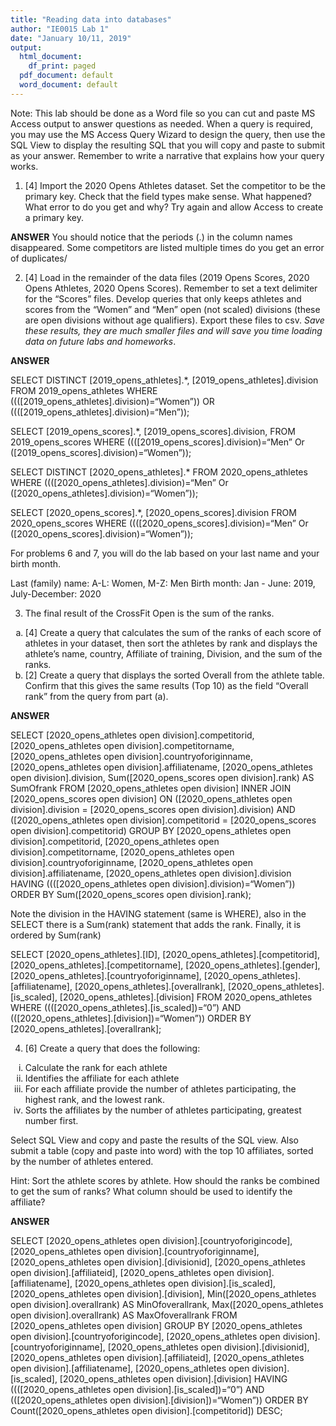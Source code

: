 ```yaml
---
title: "Reading data into databases"
author: "IE0015 Lab 1"
date: "January 10/11, 2019"
output:
  html_document:
    df_print: paged
  pdf_document: default
  word_document: default
---
```


Note: This lab should be done as a Word file so you can cut and paste MS Access output to answer questions as needed.  When a query is required, you may use the MS Access Query Wizard to design the query, then use the SQL View to display the resulting SQL that you will copy and paste to submit as your answer. Remember to write a narrative that explains how your query works.

1. [4]  Import the 2020 Opens Athletes dataset.  Set the competitor to be the primary key. Check that the field types make sense.  What happened?  What error to do you get and why?  Try again and allow Access to create a primary key.

**ANSWER** 
You should notice that the periods (.) in the column names disappeared.  Some competitors are listed multiple times do you get an error of duplicates/

2. [4]  Load in the remainder of the data files (2019 Opens Scores, 2020 Opens Athletes, 2020 Opens Scores).  Remember to set a text delimiter for the "Scores" files. Develop queries that only keeps athletes and scores from the "Women" and "Men" open (not scaled) divisions (these are open divisions without age qualifiers).  Export these files to csv.  *Save these results, they are much smaller files and will save you time loading data on future labs and homeworks*.

**ANSWER**

SELECT DISTINCT [2019_opens_athletes].*, [2019_opens_athletes].division
FROM 2019_opens_athletes
WHERE ((([2019_opens_athletes].division)="Women")) OR ((([2019_opens_athletes].division)="Men"));

SELECT [2019_opens_scores].*, [2019_opens_scores].division, 
FROM 2019_opens_scores
WHERE ((([2019_opens_scores].division)="Men" Or ([2019_opens_scores].division)="Women"));

SELECT DISTINCT [2020_opens_athletes].*
FROM 2020_opens_athletes
WHERE ((([2020_opens_athletes].division)="Men" Or ([2020_opens_athletes].division)="Women"));

SELECT [2020_opens_scores].*, [2020_opens_scores].division
FROM 2020_opens_scores
WHERE ((([2020_opens_scores].division)="Men" Or ([2020_opens_scores].division)="Women"));


For problems 6 and 7, you will do the lab based on your last name and your birth month.

Last (family) name:  A-L: Women,  M-Z: Men
Birth month:  Jan - June:  2019,  July-December: 2020

3. The final result of the CrossFit Open is the sum of the ranks.  

a. [4] Create a query that calculates the sum of the ranks of each score of athletes in your dataset, then sort the athletes by rank and displays the athlete's name, country, Affiliate of training, Division, and the sum of the ranks.  
b. [2] Create a query that displays the sorted Overall from the athlete table.  Confirm that this gives the same results (Top 10) as the field "Overall rank" from the query from part (a).

**ANSWER** 

SELECT [2020_opens_athletes open division].competitorid, [2020_opens_athletes open division].competitorname, [2020_opens_athletes open division].countryoforiginname, [2020_opens_athletes open division].affiliatename, [2020_opens_athletes open division].division, Sum([2020_opens_scores open division].rank) AS SumOfrank
FROM [2020_opens_athletes open division] INNER JOIN [2020_opens_scores open division] ON ([2020_opens_athletes open division].division = [2020_opens_scores open division].division) AND ([2020_opens_athletes open division].competitorid = [2020_opens_scores open division].competitorid)
GROUP BY [2020_opens_athletes open division].competitorid, [2020_opens_athletes open division].competitorname, [2020_opens_athletes open division].countryoforiginname, [2020_opens_athletes open division].affiliatename, [2020_opens_athletes open division].division
HAVING ((([2020_opens_athletes open division].division)="Women"))
ORDER BY Sum([2020_opens_scores open division].rank);

Note the division in the HAVING statement (same is WHERE), also in the SELECT there is a Sum(rank) statement that adds the rank. Finally, it is ordered by Sum(rank)

SELECT [2020_opens_athletes].[ID], [2020_opens_athletes].[competitorid], [2020_opens_athletes].[competitorname], [2020_opens_athletes].[gender], [2020_opens_athletes].[countryoforiginname], [2020_opens_athletes].[affiliatename], [2020_opens_athletes].[overallrank], [2020_opens_athletes].[is_scaled], [2020_opens_athletes].[division]
FROM 2020_opens_athletes
WHERE ((([2020_opens_athletes].[is_scaled])="0") AND (([2020_opens_athletes].[division])="Women"))
ORDER BY [2020_opens_athletes].[overallrank];


4. [6]  Create a query that does the following:

  i. Calculate the rank for each athlete
  ii. Identifies the affiliate for each athlete
  iii. For each affiliate provide the number of athletes participating, the highest rank, and the lowest rank.
  iv. Sorts the affiliates by the number of athletes participating, greatest number first.
    
Select SQL View and copy and paste the results of the SQL view.  Also submit a table (copy and paste into word) with the top 10 affiliates, sorted by the number of athletes entered.

Hint:  Sort the athlete scores by athlete.  How should the ranks be combined to get the sum of ranks?  What column should be used to identify the affiliate?

**ANSWER**

SELECT [2020_opens_athletes open division].[countryoforigincode], [2020_opens_athletes open division].[countryoforiginname], [2020_opens_athletes open division].[divisionid], [2020_opens_athletes open division].[affiliateid], [2020_opens_athletes open division].[affiliatename], [2020_opens_athletes open division].[is_scaled], [2020_opens_athletes open division].[division], Min([2020_opens_athletes open division].overallrank) AS MinOfoverallrank, Max([2020_opens_athletes open division].overallrank) AS MaxOfoverallrank
FROM [2020_opens_athletes open division]
GROUP BY [2020_opens_athletes open division].[countryoforigincode], [2020_opens_athletes open division].[countryoforiginname], [2020_opens_athletes open division].[divisionid], [2020_opens_athletes open division].[affiliateid], [2020_opens_athletes open division].[affiliatename], [2020_opens_athletes open division].[is_scaled], [2020_opens_athletes open division].[division]
HAVING ((([2020_opens_athletes open division].[is_scaled])="0") AND (([2020_opens_athletes open division].[division])="Women"))
ORDER BY Count([2020_opens_athletes open division].[competitorid]) DESC;

